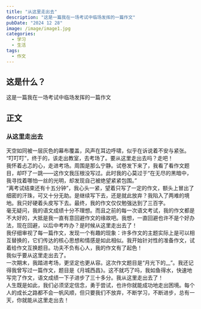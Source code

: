 ```yaml
---
title: "从这里走出去"
description: "这是一篇我在一场考试中临场发挥的一篇作文"
pubDate: "2024 12 28"
image: /image/image1.jpg
categories:
  - 学习
  - 生活
tags:
  - 作文
---
```


## 这是什么？

这是一篇我在一场考试中临场发挥的一篇作文  

## 正文  

### 从这里走出去
天空如同被一层灰色的幕布覆盖，风声在耳边呼啸，似乎在诉说着不安与紧张。  
“叮叮叮”，终于的，该走出教室，去考场了。要从这里走出去吗？走吧！  
我怀着忐忑的心，走进考场。周围是那么宁静。试卷发下来了，我看了看作文题目，却吓了一跳——这作文我压根没写过。此时我的心莫过于“在无尽的黑暗中，我寻找着哪怕一丝的光明，却发现自己被绝望紧紧包围。”  
“离考试结束还有十五分钟”，我心头一紧，望着只写了一定的作文，额头上冒出了细密的汗珠，可又十分无助。是继续写下去，还是就此放弃？我陷入了两难的境地。我只好硬着头皮写下去。最终，我的作文仅仅勉强达到了三百字。  
毫无疑问，我的语文成绩十分不理想。而且之前的每一次语文考试，我的作文都是不大好的，大抵是我一直有意回避作文的缘故吧。我想，一直回避也许不是个好办法，现在回避，以后中考咋办？是时候从这里走出去了！  
我仔细审视了每一篇作文，发现一个有趣的现象：许多作文的主题实际上是可以相互替换的，它们传达的核心思想和情感是如此相似。我开始针对性的准备作文，试着给作文互换题目。功夫不负有心人，我的作文有了起色！  
我似乎要从这里走出去了。  
一次期末，我踏进考场，更坚定也更从容。这次作文题目是“月光下的__”。我还记得我曾写过一篇作文，题目是《月城西昌》。这不就巧了吗，我如鱼得水，快速地写完了作文，语文成绩一下子进步了三十多分。我从这里走出去了！  
人生既是如此，我们必须坚定信念，勇于尝试，也许你就能成功地走出困境。每个人的成长之路都不会一帆风顺，但只要我们不放弃，不断学习，不断进步，总有一天，你就能从这里走出去！  
